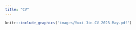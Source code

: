 ```yaml
---
title: "CV"
---
```


```r
knitr::include_graphics('images/Yuxi-Jin-CV-2023-May.pdf')
```
